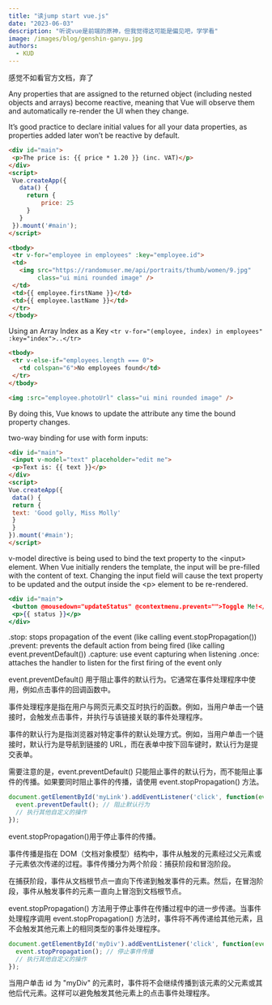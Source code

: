 ```yaml
---
title: "读jump start vue.js"
date: "2023-06-03"
description: "听说vue是前端的原神，但我觉得这可能是偏见吧，学学看"
image: /images/blog/genshin-ganyu.jpg
authors:
  - KUD
---
```


<Callout>
感觉不如看官方文档，弃了
</Callout>

Any properties that are assigned to the returned object (including nested objects and arrays) become reactive, meaning that Vue will observe them and automatically re-render the UI when they change.

It’s good practice to declare initial values for all your data properties, as properties added later won’t be reactive by default.

```html
<div id="main">
 <p>The price is: {{ price * 1.20 }} (inc. VAT)</p>
</div>
<script>
 Vue.createApp({
   data() {
     return {
         price: 25
     }
   }
 }).mount('#main');
</script>
```

```html
<tbody>
 <tr v-for="employee in employees" :key="employee.id">
 <td>
   <img src="https://randomuser.me/api/portraits/thumb/women/9.jpg"
        class="ui mini rounded image" />
 </td>
 <td>{{ employee.firstName }}</td>
 <td>{{ employee.lastName }}</td>
 </tr>
</tbody>
```

Using an Array Index as a Key
`<tr v-for="(employee, index) in employees" :key="index">..</tr>`

```html
<tbody>
 <tr v-else-if="employees.length === 0">
   <td colspan="6">No employees found</td>
 </tr>
</tbody>
```

```html
<img :src="employee.photoUrl" class="ui mini rounded image" />
```
By doing this, Vue knows to update the attribute any time the bound property changes.

two-way binding for use with form inputs:

```html
<div id="main">
 <input v-model="text" placeholder="edit me">
 <p>Text is: {{ text }}</p>
</div>
<script>
Vue.createApp({
 data() {
 return {
 text: 'Good golly, Miss Molly'
 }
 }
}).mount('#main');
</script>
```

v-model directive is being used to bind the text property to the \<input\> element. When Vue initially renders the template, the input will be pre-filled with the content of text. Changing the input field will cause the text property to be updated and the output inside the \<p\>  element to be re-rendered.

```jsx
<div id="main">
 <button @mousedown="updateStatus" @contextmenu.prevent="">Toggle Me!</button>
 <p>{{ status }}</p>
</div>
```

.stop: stops propagation of the event (like calling event.stopPropagation())
.prevent: prevents the default action from being fired (like calling event.preventDefault())
.capture: use event capturing when listening
.once: attaches the handler to listen for the first firing of the event only

<Callout>
event.preventDefault() 用于阻止事件的默认行为。它通常在事件处理程序中使用，例如点击事件的回调函数中。

事件处理程序是指在用户与网页元素交互时执行的函数。例如，当用户单击一个链接时，会触发点击事件，并执行与该链接关联的事件处理程序。

事件的默认行为是指浏览器对特定事件的默认处理方式。例如，当用户单击一个链接时，默认行为是导航到链接的 URL，而在表单中按下回车键时，默认行为是提交表单。

需要注意的是，event.preventDefault() 只能阻止事件的默认行为，而不能阻止事件的传播。如果要同时阻止事件的传播，请使用 event.stopPropagation() 方法。
</Callout>

```js
document.getElementById('myLink').addEventListener('click', function(event) {
  event.preventDefault(); // 阻止默认行为
  // 执行其他自定义的操作
});
```

<Callout>
event.stopPropagation()用于停止事件的传播。

事件传播是指在 DOM（文档对象模型）结构中，事件从触发的元素经过父元素或子元素依次传递的过程。事件传播分为两个阶段：捕获阶段和冒泡阶段。

在捕获阶段，事件从文档根节点一直向下传递到触发事件的元素。然后，在冒泡阶段，事件从触发事件的元素一直向上冒泡到文档根节点。

event.stopPropagation() 方法用于停止事件在传播过程中的进一步传递。当事件处理程序调用 event.stopPropagation() 方法时，事件将不再传递给其他元素，且不会触发其他元素上的相同类型的事件处理程序。
</Callout>

```js
document.getElementById('myDiv').addEventListener('click', function(event) {
  event.stopPropagation(); // 停止事件传播
  // 执行其他自定义的操作
});
```
当用户单击 id 为 "myDiv" 的元素时，事件将不会继续传播到该元素的父元素或其他后代元素。这样可以避免触发其他元素上的点击事件处理程序。
